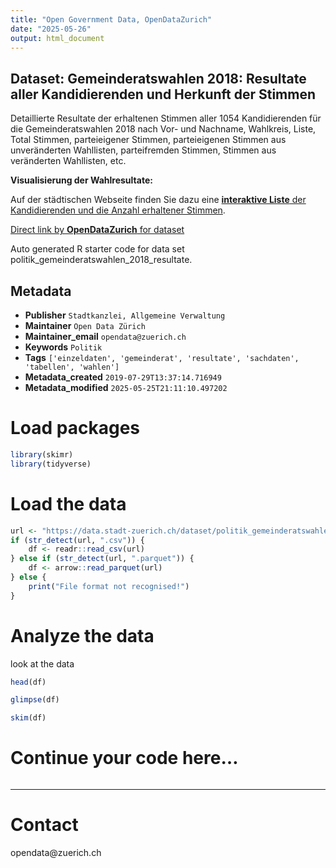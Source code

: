 ```yaml
---
title: "Open Government Data, OpenDataZurich"
date: "2025-05-26"
output: html_document
---
```


## Dataset: Gemeinderatswahlen 2018: Resultate aller Kandidierenden und Herkunft der Stimmen

Detaillierte Resultate der erhaltenen Stimmen aller 1054 Kandidierenden für die Gemeinderatswahlen 2018 nach Vor- und Nachname, Wahlkreis, Liste, Total Stimmen, parteieigener Stimmen, parteieigenen Stimmen aus unveränderten Wahllisten, parteifremden Stimmen, Stimmen aus veränderten Wahllisten, etc.



**Visualisierung der Wahlresultate:**

 
Auf der städtischen Webseite finden Sie dazu eine [**interaktive Liste** der Kandidierenden und die Anzahl erhaltener Stimmen](
https://www.stadt-zuerich.ch/de/politik-und-verwaltung/statistik-und-daten/daten/politik-und-verwaltung/politik/wahlen/gemeinderatswahlen/kandidierendenliste-gemeinderat.html).
 

[]()



[Direct link by **OpenDataZurich** for dataset](https://data.stadt-zuerich.ch/dataset/politik_gemeinderatswahlen_2018_resultate)

Auto generated R starter code for data set politik_gemeinderatswahlen_2018_resultate.

## Metadata

- **Publisher** `Stadtkanzlei, Allgemeine Verwaltung`
- **Maintainer** `Open Data Zürich`
- **Maintainer_email** `opendata@zuerich.ch`
- **Keywords** `Politik`
- **Tags** `['einzeldaten', 'gemeinderat', 'resultate', 'sachdaten', 'tabellen', 'wahlen']`
- **Metadata_created** `2019-07-29T13:37:14.716949`
- **Metadata_modified** `2025-05-25T21:11:10.497202`


# Load packages

```r
library(skimr)
library(tidyverse)
```

# Load the data

```r
url <- "https://data.stadt-zuerich.ch/dataset/politik_gemeinderatswahlen_2018_resultate/download/GRW_2018_resultate_und_herkunft_der_stimmen.csv"
if (str_detect(url, ".csv")) {
    df <- readr::read_csv(url)
} else if (str_detect(url, ".parquet")) {
    df <- arrow::read_parquet(url)
} else {
    print("File format not recognised!")
}
```

# Analyze the data

look at the data
```r
head(df)
```

```r
glimpse(df)
```

```r
skim(df)
```

# Continue your code here...

```r

```

------------------------------------------------------------------------

# Contact

opendata@zuerich.ch
